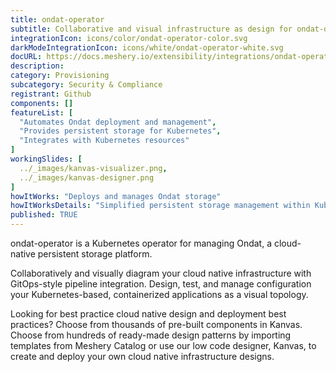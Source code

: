 ```yaml
---
title: ondat-operator
subtitle: Collaborative and visual infrastructure as design for ondat-operator
integrationIcon: icons/color/ondat-operator-color.svg
darkModeIntegrationIcon: icons/white/ondat-operator-white.svg
docURL: https://docs.meshery.io/extensibility/integrations/ondat-operator
description: 
category: Provisioning
subcategory: Security & Compliance
registrant: Github
components: []
featureList: [
  "Automates Ondat deployment and management",
  "Provides persistent storage for Kubernetes",
  "Integrates with Kubernetes resources"
]
workingSlides: [
  ../_images/kanvas-visualizer.png,
  ../_images/kanvas-designer.png
]
howItWorks: "Deploys and manages Ondat storage"
howItWorksDetails: "Simplified persistent storage management within Kubernetes"
published: TRUE
---
```

<p>
ondat-operator is a Kubernetes operator for managing Ondat, a cloud-native persistent storage platform.
</p>
<p>
    Collaboratively and visually diagram your cloud native infrastructure with GitOps-style pipeline integration. Design, test, and manage configuration your Kubernetes-based, containerized applications as a visual topology.
</p>
<p>
    Looking for best practice cloud native design and deployment best practices? Choose from thousands of pre-built components in Kanvas. Choose from hundreds of ready-made design patterns by importing templates from Meshery Catalog or use our low code designer, Kanvas, to create and deploy your own cloud native infrastructure designs.
</p>
